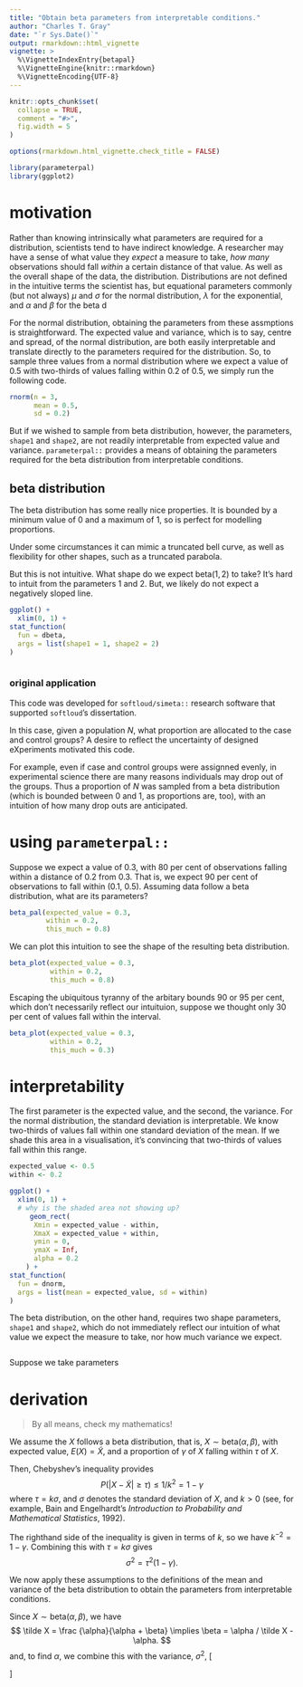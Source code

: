 ```yaml
---
title: "Obtain beta parameters from interpretable conditions."
author: "Charles T. Gray"
date: "`r Sys.Date()`"
output: rmarkdown::html_vignette
vignette: >
  %\VignetteIndexEntry{betapal}
  %\VignetteEngine{knitr::rmarkdown}
  %\VignetteEncoding{UTF-8}
---
```


```r
knitr::opts_chunk$set(
  collapse = TRUE,
  comment = "#>",
  fig.width = 5
)

options(rmarkdown.html_vignette.check_title = FALSE)

```

```r
library(parameterpal)
library(ggplot2)

```


# motivation

Rather than knowing intrinsically what parameters are required for a distribution, scientists tend to have indirect knowledge. A researcher may have a  sense of what value they *expect* a measure to take, *how many* observations should fall *within* a certain distance of that value. As well as the overall shape of the data, the distribution. Distributions are not defined in the intuitive terms the scientist has, but equational parameters commonly (but not always) $\mu$ and $\sigma$ for the normal distribution, $\lambda$ for the exponential, and $\alpha$ and $\beta$ for the beta d 

For the normal distribution, obtaining the parameters from these assmptions is straightforward. The expected value and variance, which is to say, centre and spread, of the normal distribution, are both easily interpretable and translate directly to the parameters required for the distribution. So,  to sample three values from a normal distribution where we expect a value of 0.5 with two-thirds of values falling within 0.2 of 0.5, we simply run the following code.

```r
rnorm(n = 3, 
      mean = 0.5,
      sd = 0.2)

```


But if we wished to sample from beta distribution, however, the parameters, `shape1` and `shape2`, are not readily interpretable from expected value and variance. `parameterpal::` provides a means of obtaining the parameters required  for the beta distribution from interpretable conditions. 

## beta distribution

The beta distribution has some really nice properties. It is bounded by a minimum value of 0 and a maximum of 1, so is perfect for modelling proportions. 

Under some circumstances it can mimic a truncated bell curve, as well as flexibility for other shapes, such as a truncated parabola. 

But this is not intuitive. What shape do we expect $\mathrm{beta}(1,2)$ to take? It's hard to intuit from the parameters 1 and 2. But, we likely do not expect a negatively sloped line.

```r
ggplot() +
  xlim(0, 1) +
stat_function(
  fun = dbeta,
  args = list(shape1 = 1, shape2 = 2)
)



```


### original application

This code was developed for `softloud/simeta::` research software that supported `softloud`'s dissertation. 

In this case, given a population $N$, what proportion are allocated to the case and control groups? A desire to reflect the uncertainty of designed eXperiments motivated this code. 

For example, even if case and control groups were assignned evenly, in experimental science there are many reasons individuals may drop out of the groups. Thus a proportion of $N$ was sampled from a beta distribution (which is bounded between 0 and 1, as proportions are, too), with an intuition of how many drop outs are anticipated.

# using `parameterpal::` 

Suppose we expect a value of 0.3, with 80 per cent of observations falling within a distance of 0.2 from 0.3. That is, we expect 90 per cent of observations to fall within (0.1, 0.5). Assuming data follow a beta distribution, what are its parameters? 

```r
beta_pal(expected_value = 0.3,
         within = 0.2,
         this_much = 0.8)

```

We can plot this intuition to see the shape of the resulting beta distribution.

```r
beta_plot(expected_value = 0.3,
          within = 0.2,
          this_much = 0.8)

```

Escaping the ubiquitous tyranny of the arbitary bounds 90 or 95 per cent, which don't necessarily reflect our intuituion, suppose we thought only 30 per cent of values fall within the interval. 

```r
beta_plot(expected_value = 0.3,
          within = 0.2,
          this_much = 0.3)

```


# interpretability

The first parameter is the expected value, and the second, the variance. For the normal distribution, the standard deviation is interpretable. We know two-thirds of values fall within one standard deviation of the mean. If we shade this area in a visualisation, it's convincing that two-thirds of values fall within this range.

```r
expected_value <- 0.5
within <- 0.2

ggplot() +
  xlim(0, 1) +
  # why is the shaded area not showing up?
     geom_rect(
      Xmin = expected_value - within,
      XmaX = expected_value + within,
      ymin = 0,
      ymaX = Inf,
      alpha = 0.2
    ) +
stat_function(
  fun = dnorm,
  args = list(mean = expected_value, sd = within)
)


```

The beta distribution, on the other hand, requires two shape parameters, `shape1` and `shape2`, which do not immediately reflect our intuition of what value we expect the measure to take, nor how much variance we expect.

```r


```


Suppose we take parameters 

# derivation 

> By all means, check my mathematics! 

We assume the $X$ follows a beta distribution, that is, $X \sim \textrm{beta}(\alpha, \beta)$, with expected value, $E(X) = \tilde X$, and a proportion of $\gamma$ of $X$ falling within $\tau$ of $X$. 

Then, Chebyshev's inequality provides
$$
P(|X - \tilde X| \geqslant \tau) \leqslant 1/k^2 = 1 - \gamma
$$
where $\tau = k\sigma$, and $\sigma$ denotes the standard deviation of $X$, and $k > 0$ (see, for example, Bain and Engelhardt's *Introduction to Probability and Mathematical Statistics*, 1992). 

The righthand side of the inequality is given in terms of $k$, so we have $k^{-2}=1-\gamma$. Combining this with $\tau = k \sigma$ gives
$$
\sigma^2 = \tau^2(1-\gamma).
$$

We now apply these assumptions to the definitions of the mean and variance of the beta distribution to obtain the parameters from interpretable conditions.

Since $X \sim \mathrm{beta}(\alpha, \beta)$, we have 
$$
\tilde X = \frac {\alpha}{\alpha + \beta} \implies \beta = \alpha / \tilde X - \alpha.
$$
and, to find $\alpha$, we combine this with the variance, $\sigma^2$,
\[
\begin{array}{rrclc}
& \sigma^2  & = & \frac{\alpha\beta}{(\alpha + \beta)^2 (\alpha + \beta + 1)} & \\
\implies & \sigma^2 & = & \frac{\alpha(\alpha/\tilde X -  \alpha)}{(\alpha + \alpha/\tilde X - \alpha)^2(\alpha + \alpha / \tilde X - \alpha + 1)}& \text{as } \beta  = \alpha / \tilde X - \alpha\\
\implies & \tau^2 (1 - \gamma) & = & \frac{\alpha^2(1/\tilde X - 1)}{\alpha^2/\tilde X^2(\alpha/\tilde X + 1)}& \text{as } \sigma^2 = \tau^2(1-\gamma)\\
\implies & \alpha / \tilde X + 1 & = & \frac{\tilde X^2(1/\tilde X - 1)}{\tau^2(1 - \gamma)}&\\
\implies & \alpha &=& \tilde X \left [ \frac{\tilde X^2 (1 / \overline X - 1)}{\tau^2(1 - \gamma)} - 1]\right]&,
\end{array}
\]

